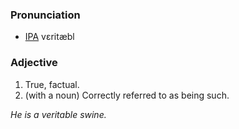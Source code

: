 ===Pronunciation===
*[[IPA]] vεritæbl

===Adjective===
# True, factual.
# (with a noun) Correctly referred to as being such.
''He is a veritable swine.''